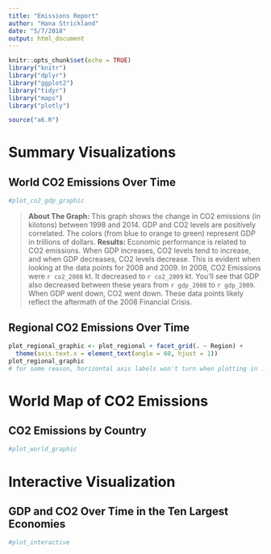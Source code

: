 ```yaml
---
title: "Emissions Report"
author: "Hana Strickland"
date: "5/7/2018"
output: html_document
---
```


```r
knitr::opts_chunk$set(echo = TRUE)
library("knitr")
library("dplyr")
library("ggplot2")
library("tidyr")
library("maps")
library("plotly")

source("a6.R")
```
# Summary Visualizations

## World CO2 Emissions Over Time

```r
#plot_co2_gdp_graphic


```

> **About The Graph:** This graph shows the change in CO2 emissions (in kilotons) between 1998 and 2014. GDP and CO2 levels are positively correlated.  The colors (from blue to orange to green) represent GDP in trillions of dollars. **Results:** Economic performance is related to CO2 emissions. When GDP increases, CO2 levels tend to increase, and when GDP decreases, CO2 levels decrease. This is evident when looking at the data points for 2008 and 2009. In 2008, CO2 Emissions were `r co2_2008` kt. It decreased to `r co2_2009` kt. You'll see that GDP also decreased between these years from `r gdp_2008` to `r gdp_2009`. When GDP went down, CO2 went down. These data points likely reflect the aftermath of the 2008 Financial Crisis. 



## Regional CO2 Emissions Over Time
```r
plot_regional_graphic <- plot_regional + facet_grid(. ~ Region) +
  theme(axis.text.x = element_text(angle = 60, hjust = 1)) 
plot_regional_graphic
# for some reason, horizontal axis labels won't turn when plotting in .R file
```

# World Map of CO2 Emissions

## CO2 Emissions by Country
```r
#plot_world_graphic
```

# Interactive Visualization

## GDP and CO2 Over Time in the Ten Largest Economies
```r
#plot_interactive
```

